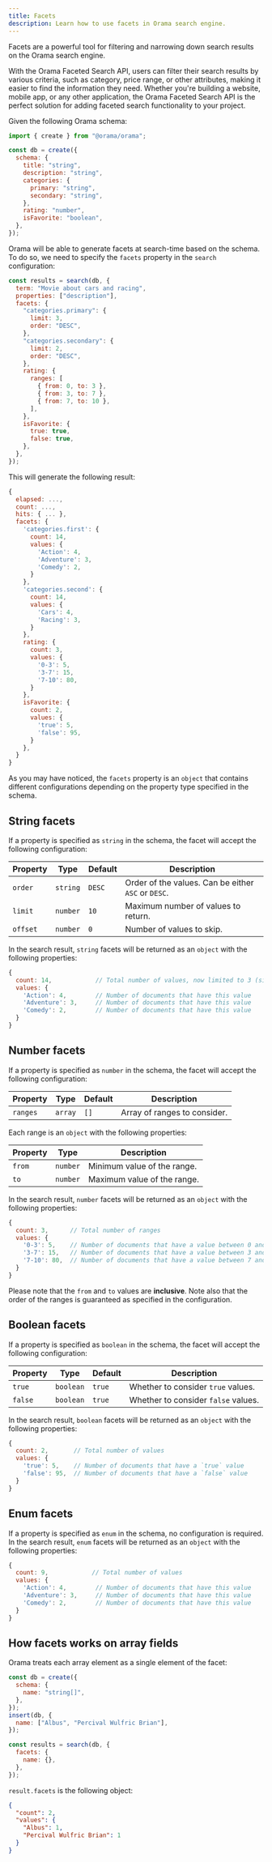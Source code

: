 ```yaml
---
title: Facets
description: Learn how to use facets in Orama search engine.
---
```


Facets are a powerful tool for filtering and narrowing down search results on the Orama search engine.

With the Orama Faceted Search API, users can filter their search results by various criteria, such as category, price range, or other attributes, making it easier to find the information they need. Whether you're building a website, mobile app, or any other application, the Orama Faceted Search API is the perfect solution for adding faceted search functionality to your project.

Given the following Orama schema:

```js
import { create } from "@orama/orama";

const db = create({
  schema: {
    title: "string",
    description: "string",
    categories: {
      primary: "string",
      secondary: "string",
    },
    rating: "number",
    isFavorite: "boolean",
  },
});
```

Orama will be able to generate facets at search-time based on the schema.
To do so, we need to specify the `facets` property in the `search` configuration:

```js
const results = search(db, {
  term: "Movie about cars and racing",
  properties: ["description"],
  facets: {
    "categories.primary": {
      limit: 3,
      order: "DESC",
    },
    "categories.secondary": {
      limit: 2,
      order: "DESC",
    },
    rating: {
      ranges: [
        { from: 0, to: 3 },
        { from: 3, to: 7 },
        { from: 7, to: 10 },
      ],
    },
    isFavorite: {
      true: true,
      false: true,
    },
  },
});
```

This will generate the following result:

```js
{
  elapsed: ...,
  count: ...,
  hits: { ... },
  facets: {
    'categories.first': {
      count: 14,
      values: {
        'Action': 4,
        'Adventure': 3,
        'Comedy': 2,
      }
    },
    'categories.second': {
      count: 14,
      values: {
        'Cars': 4,
        'Racing': 3,
      }
    },
    rating: {
      count: 3,
      values: {
        '0-3': 5,
        '3-7': 15,
        '7-10': 80,
      }
    },
    isFavorite: {
      count: 2,
      values: {
        'true': 5,
        'false': 95,
      }
    },
  }
}
```

As you may have noticed, the `facets` property is an `object` that contains different
configurations depending on the property type specified in the schema.

## String facets

If a property is specified as `string` in the schema, the facet will accept the following
configuration:

| Property | Type     | Default | Description                                         |
| -------- | -------- | ------- | --------------------------------------------------- |
| `order`  | `string` | `DESC`  | Order of the values. Can be either `ASC` or `DESC`. |
| `limit`  | `number` | `10`    | Maximum number of values to return.                 |
| `offset` | `number` | `0`     | Number of values to skip.                           |

In the search result, `string` facets will be returned as an `object` with the following properties:

```js
{
  count: 14,            // Total number of values, now limited to 3 (size)
  values: {
    'Action': 4,        // Number of documents that have this value
    'Adventure': 3,     // Number of documents that have this value
    'Comedy': 2,        // Number of documents that have this value
  }
}
```

## Number facets

If a property is specified as `number` in the schema, the facet will accept the following
configuration:

| Property | Type    | Default | Description                  |
| -------- | ------- | ------- | ---------------------------- |
| `ranges` | `array` | `[]`    | Array of ranges to consider. |

Each range is an `object` with the following properties:

| Property | Type     | Description                 |
| -------- | -------- | --------------------------- |
| `from`   | `number` | Minimum value of the range. |
| `to`     | `number` | Maximum value of the range. |

In the search result, `number` facets will be returned as an `object` with the following properties:

```js
{
  count: 3,      // Total number of ranges
  values: {
    '0-3': 5,    // Number of documents that have a value between 0 and 3 (inclusive)
    '3-7': 15,   // Number of documents that have a value between 3 and 7 (inclusive)
    '7-10': 80,  // Number of documents that have a value between 7 and 10 (inclusive)
  }
}
```

Please note that the `from` and `to` values are **inclusive**. Note also that the order of the ranges
is guaranteed as specified in the configuration.

## Boolean facets

If a property is specified as `boolean` in the schema, the facet will accept the following
configuration:

| Property | Type      | Default | Description                         |
| -------- | --------- | ------- | ----------------------------------- |
| `true`   | `boolean` | `true`  | Whether to consider `true` values.  |
| `false`  | `boolean` | `true`  | Whether to consider `false` values. |

In the search result, `boolean` facets will be returned as an `object` with the following properties:

```js
{
  count: 2,       // Total number of values
  values: {
    'true': 5,    // Number of documents that have a `true` value
    'false': 95,  // Number of documents that have a `false` value
  }
}
```

## Enum facets

If a property is specified as `enum` in the schema, no configuration is required.
In the search result, `enum` facets will be returned as an `object` with the following properties:

```js
{
  count: 9,            // Total number of values
  values: {
    'Action': 4,        // Number of documents that have this value
    'Adventure': 3,     // Number of documents that have this value
    'Comedy': 2,        // Number of documents that have this value
  }
}
```

## How facets works on array fields

Orama treats each array element as a single element of the facet:

```javascript copy
const db = create({
  schema: {
    name: "string[]",
  },
});
insert(db, {
  name: ["Albus", "Percival Wulfric Brian"],
});

const results = search(db, {
  facets: {
    name: {},
  },
});
```

`result.facets` is the following object:

```json
{
  "count": 2,
  "values": {
    "Albus": 1,
    "Percival Wulfric Brian": 1
  }
}
```
